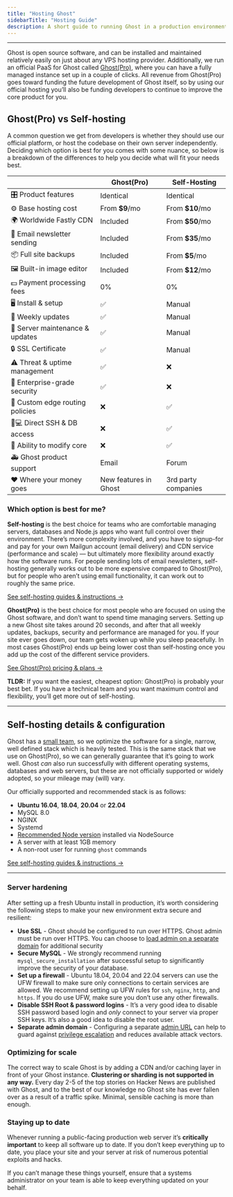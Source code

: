 ```yaml
---
title: "Hosting Ghost"
sidebarTitle: "Hosting Guide"
description: A short guide to running Ghost in a production environment and setting up an independent publication to serve traffic at scale.
---
```


***

Ghost is open source software, and can be installed and maintained relatively easily on just about any VPS hosting provider. Additionally, we run an official PaaS for Ghost called [Ghost(Pro)](https://ghost.org/pricing/), where you can have a fully managed instance set up in a couple of clicks. All revenue from Ghost(Pro) goes toward funding the future development of Ghost itself, so by using our official hosting you’ll also be funding developers to continue to improve the core product for you.

## Ghost(Pro) vs Self-hosting

A common question we get from developers is whether they should use our official platform, or host the codebase on their own server independently. Deciding which option is best for you comes with some nuance, so below is a breakdown of the differences to help you decide what will fit your needs best.

|                                 | Ghost(Pro)            | Self-Hosting        |
| ------------------------------- | --------------------- | ------------------- |
| 🎛 Product features             | Identical             | Identical           |
| ⚙️ Base hosting cost            | From **\$9**/mo       | From **\$10**/mo    |
| 🌍 Worldwide Fastly CDN         | Included              | From **\$50**/mo    |
| 💌 Email newsletter sending     | Included              | From **\$35**/mo    |
| 📦 Full site backups            | Included              | From **\$5**/mo     |
| 🖼️ Built-in image editor       | Included              | From **\$12**/mo    |
| 💵 Payment processing fees      | 0%                    | 0%                  |
| 🖥 Install & setup              | ✅                     | Manual              |
| 🔄 Weekly updates               | ✅                     | Manual              |
| 🚧 Server maintenance & updates | ✅                     | Manual              |
| 🔒 SSL Certificate              | ✅                     | Manual              |
| ⚠️ Threat & uptime management   | ✅                     | ❌                   |
| 🥊 Enterprise-grade security    | ✅                     | ❌                   |
| 🔀 Custom edge routing policies | ❌                     | ✅                   |
| 👩💻 Direct SSH & DB access    | ❌                     | ✅                   |
| 🔨 Ability to modify core       | ❌                     | ✅                   |
| 🚑 Ghost product support        | Email                 | Forum               |
| ❤️ Where your money goes        | New features in Ghost | 3rd party companies |

### Which option is best for me?

**Self-hosting** is the best choice for teams who are comfortable managing servers, databases and Node.js apps who want full control over their environment. There’s more complexity involved, and you have to signup-for and pay for your own Mailgun account (email delivery) and CDN service (performance and scale) — but ultimately more flexibility around exactly how the software runs. For people sending lots of email newsletters, self-hosting generally works out to be more expensive compared to Ghost(Pro), but for people who aren’t using email functionality, it can work out to roughly the same price.

[See self-hosting guides & instructions →](/docs/install/)

**Ghost(Pro)** is the best choice for most people who are focused on using the Ghost software, and don’t want to spend time managing servers. Setting up a new Ghost site takes around 20 seconds, and after that all weekly updates, backups, security and performance are managed for you. If your site ever goes down, our team gets woken up while you sleep peacefully. In most cases Ghost(Pro) ends up being lower cost than self-hosting once you add up the cost of the different service providers.

[See Ghost(Pro) pricing & plans →](https://ghost.org/pricing/)

**TLDR:** If you want the easiest, cheapest option: Ghost(Pro) is probably your best bet. If you have a technical team and you want maximum control and flexibility, you’ll get more out of self-hosting.

***

## Self-hosting details & configuration

Ghost has a [small team](/docs/product/), so we optimize the software for a single, narrow, well defined stack which is heavily tested. This is the same stack that we use on Ghost(Pro), so we can generally guarantee that it’s going to work well. Ghost *can* also run successfully with different operating systems, databases and web servers, but these are not officially supported or widely adopted, so your mileage may (will) vary.

Our officially supported and recommended stack is as follows:

* **Ubuntu 16.04**, **18.04**, **20.04** or **22.04**
* MySQL 8.0
* NGINX
* Systemd
* [Recommended Node version](/docs/faq/node-versions/) installed via NodeSource
* A server with at least 1GB memory
* A non-root user for running `ghost` commands

[See self-hosting guides & instructions →](/docs/install/)

***

### Server hardening

After setting up a fresh Ubuntu install in production, it’s worth considering the following steps to make your new environment extra secure and resilient:

* **Use SSL** - Ghost should be configured to run over HTTPS. Ghost admin must be run over HTTPS. You can choose to [load admin on a separate domain](/docs/hosting/#separate-admin-domain) for additional security
* **Secure MySQL** - We strongly recommend running `mysql_secure_installation` after successful setup to significantly improve the security of your database.
* **Set up a firewall** - Ubuntu 18.04, 20.04 and 22.04 servers can use the UFW firewall to make sure only connections to certain services are allowed. We recommend setting up UFW rules for `ssh`, `nginx`, `http`, and `https`. If you do use UFW, make sure you don’t use any other firewalls.
* **Disable SSH Root & password logins** - It’s a very good idea to disable SSH password based login and *only* connect to your server via proper SSH keys. It’s also a good idea to disable the root user.
* **Separate admin domain** - Configuring a separate [admin URL](https://ghost.org/docs/config/#admin-url) can help to guard against [privilege escalation](https://ghost.org/docs/security/#privilege-escalation-attacks) and reduces available attack vectors.

### Optimizing for scale

The correct way to scale Ghost is by adding a CDN and/or caching layer in front of your Ghost instance. **Clustering or sharding is not supported in any way.** Every day 2-5 of the top stories on Hacker News are published with Ghost, and to the best of our knowledge no Ghost site has ever fallen over as a result of a traffic spike. Minimal, sensible caching is more than enough.

### Staying up to date

Whenever running a public-facing production web server it’s **critically important** to keep all software up to date. If you don’t keep everything up to date, you place your site and your server at risk of numerous potential exploits and hacks.

If you can’t manage these things yourself, ensure that a systems administrator on your team is able to keep everything updated on your behalf.